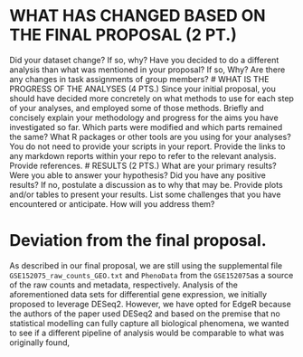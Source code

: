 # WHAT HAS CHANGED BASED ON THE FINAL PROPOSAL (2 PT.)
Did your dataset change? If so, why?
Have you decided to do a different analysis than what was mentioned in your proposal? If so, Why?
Are there any changes in task assignments of group members?
# WHAT IS THE PROGRESS OF THE ANALYSES (4 PTS.)
Since your initial proposal, you should have decided more concretely on what methods to use for each step of your analyses, and employed some of those methods.
Briefly and concisely explain your methodology and progress for the aims you have investigated so far. Which parts were modified and which parts remained the same?
What R packages or other tools are you using for your analyses? You do not need to provide your scripts in your report.
Provide the links to any markdown reports within your repo to refer to the relevant analysis.
Provide references.
# RESULTS (2 PTS.)
What are your primary results?
Were you able to answer your hypothesis? Did you have any positive results? If no, postulate a discussion as to why that may be. Provide plots and/or tables to present your results.
List some challenges that you have encountered or anticipate. How will you address them?

# Deviation from the final proposal.
As described in our final proposal, we are still using the supplemental file `GSE152075_raw_counts_GEO.txt` and `PhenoData` from the `GSE152075`as a source of the raw counts and metadata, respectively. Analysis of the aforementioned data sets for differential gene expression, we initially proposed to leverage DESeq2. However, we have opted for EdgeR because the authors of the paper used DESeq2 and based on the premise that no statistical modelling can fully capture all biological phenomena, we wanted to see if a different  pipeline of analysis would be comparable to what was originally found,